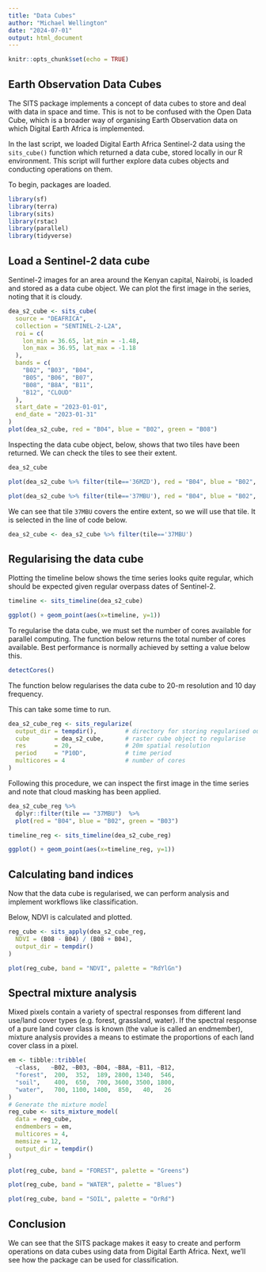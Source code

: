 ```yaml
---
title: "Data Cubes"
author: "Michael Wellington"
date: "2024-07-01"
output: html_document
---
```


```r
knitr::opts_chunk$set(echo = TRUE)
```

## Earth Observation Data Cubes

The SITS package implements a concept of data cubes to store and deal with data in space and time. This is not to be confused with the Open Data Cube, which is a broader way of organising Earth Observation data on which Digital Earth Africa is implemented.

In the last script, we loaded Digital Earth Africa Sentinel-2 data using the `sits_cube()` function which returned a data cube, stored locally in our R environment. This script will further explore data cubes objects and conducting operations on them.

To begin, packages are loaded.
```r
library(sf)
library(terra)
library(sits)
library(rstac)
library(parallel)
library(tidyverse)
```

## Load a Sentinel-2 data cube

Sentinel-2 images for an area around the Kenyan capital, Nairobi, is loaded and stored as a data cube object. We can plot the first image in the series, noting that it is cloudy.

```r
dea_s2_cube <- sits_cube(
  source = "DEAFRICA",
  collection = "SENTINEL-2-L2A",
  roi = c(
    lon_min = 36.65, lat_min = -1.48,
    lon_max = 36.95, lat_max = -1.18
  ),
  bands = c(
    "B02", "B03", "B04",
    "B05", "B06", "B07",
    "B08", "B8A", "B11",
    "B12", "CLOUD"
  ),
  start_date = "2023-01-01",
  end_date = "2023-01-31"
)
plot(dea_s2_cube, red = "B04", blue = "B02", green = "B08")
```

Inspecting the data cube object, below, shows that two tiles have been returned. We can check the tiles to see their extent. 

```r
dea_s2_cube
```
```r
plot(dea_s2_cube %>% filter(tile=='36MZD'), red = "B04", blue = "B02", green = "B08")
```
```r
plot(dea_s2_cube %>% filter(tile=='37MBU'), red = "B04", blue = "B02", green = "B08")
```

We can see that tile `37MBU` covers the entire extent, so we will use that tile. It is selected in the line of code below.

```r
dea_s2_cube <- dea_s2_cube %>% filter(tile=='37MBU')
```

## Regularising the data cube

Plotting the timeline below shows the time series looks quite regular, which should be expected given regular overpass dates of Sentinel-2.

```r
timeline <- sits_timeline(dea_s2_cube)

ggplot() + geom_point(aes(x=timeline, y=1))
```
To regularise the data cube, we must set the number of cores available for parallel computing. The function below returns the total number of cores available. Best performance is normally achieved by setting a value below this.

```r
detectCores()
```
The function below regularises the data cube to 20-m resolution and 10 day frequency.

This can take some time to run.

```r
dea_s2_cube_reg <- sits_regularize(
  output_dir = tempdir(),        # directory for storing regularised output
  cube       = dea_s2_cube,      # raster cube object to regularise
  res        = 20,               # 20m spatial resolution
  period     = "P10D",           # time period
  multicores = 4                 # number of cores
)
```

Following this procedure, we can inspect the first image in the time series and note that cloud masking has been applied. 

```r
dea_s2_cube_reg %>% 
  dplyr::filter(tile == "37MBU")  %>% 
  plot(red = "B04", blue = "B02", green = "B03")
```


```r
timeline_reg <- sits_timeline(dea_s2_cube_reg)

ggplot() + geom_point(aes(x=timeline_reg, y=1))
```

## Calculating band indices

Now that the data cube is regularised, we can perform analysis and implement workflows like classification.

Below, NDVI is calculated and plotted.

```r
reg_cube <- sits_apply(dea_s2_cube_reg,
  NDVI = (B08 - B04) / (B08 + B04),
  output_dir = tempdir()
)

plot(reg_cube, band = "NDVI", palette = "RdYlGn")
```

## Spectral mixture analysis

Mixed pixels contain a variety of spectral responses from different land use/land cover types (e.g. forest, grassland, water). If the spectral response of a pure land cover class is known (the value is called an endmember), mixture analysis provides a means to estimate the proportions of each land cover class in a pixel.

```r
em <- tibble::tribble(
  ~class,   ~B02, ~B03, ~B04, ~B8A, ~B11, ~B12,
  "forest",  200,  352,  189, 2800, 1340,  546,
  "soil",    400,  650,  700, 3600, 3500, 1800,
  "water",   700, 1100, 1400,  850,   40,   26
)
# Generate the mixture model
reg_cube <- sits_mixture_model(
  data = reg_cube,
  endmembers = em,
  multicores = 4,
  memsize = 12,
  output_dir = tempdir()
)
```

```r
plot(reg_cube, band = "FOREST", palette = "Greens")
```

```r
plot(reg_cube, band = "WATER", palette = "Blues")
```

```r
plot(reg_cube, band = "SOIL", palette = "OrRd")
```

## Conclusion

We can see that the SITS package makes it easy to create and perform operations on data cubes using data from Digital Earth Africa. Next, we'll see how the package can be used for classification.
